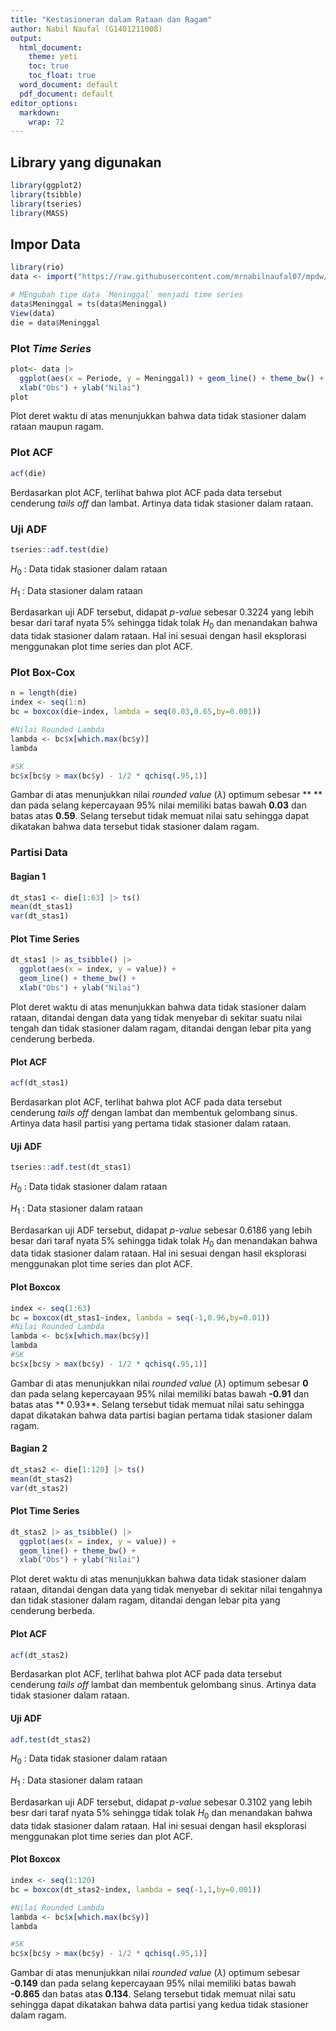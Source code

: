 ```yaml
---
title: "Kestasioneran dalam Rataan dan Ragam"
author: Nabil Naufal (G1401211008)
output:
  html_document:
    theme: yeti
    toc: true
    toc_float: true
  word_document: default
  pdf_document: default
editor_options: 
  markdown: 
    wrap: 72
---
```



## Library yang digunakan
```r
library(ggplot2)
library(tsibble)
library(tseries)
library(MASS)
```

## Impor Data
```r
library(rio)
data <- import("https://raw.githubusercontent.com/mrnabilnaufal07/mpdw/main/Data/Data-Nabil.csv")

# MEngubah tipe data `Meninggal` menjadi time series
data$Meninggal = ts(data$Meninggal) 
View(data)
die = data$Meninggal
```

### Plot *Time Series*

```r
plot<- data |> 
  ggplot(aes(x = Periode, y = Meninggal)) + geom_line() + theme_bw() +
  xlab("Obs") + ylab("Nilai")
plot
```
Plot deret waktu di atas menunjukkan bahwa data tidak stasioner dalam rataan maupun ragam. 

### Plot ACF

```r
acf(die)
```

Berdasarkan plot ACF, terlihat bahwa plot ACF pada data tersebut cenderung *tails off* dan lambat. Artinya data tidak stasioner dalam rataan.

### Uji ADF

```r
tseries::adf.test(die)
```

$H_0$ : Data tidak stasioner dalam rataan

$H_1$ : Data stasioner dalam rataan

Berdasarkan uji ADF tersebut, didapat *p-value* sebesar 0.3224 yang lebih besar dari taraf nyata 5% sehingga tidak tolak $H_0$ dan menandakan bahwa data tidak stasioner dalam rataan. Hal ini sesuai dengan hasil eksplorasi menggunakan plot time series dan plot ACF.

### Plot Box-Cox

```r
n = length(die)
index <- seq(1:n)
bc = boxcox(die~index, lambda = seq(0.03,0.65,by=0.001))

#Nilai Rounded Lambda
lambda <- bc$x[which.max(bc$y)]
lambda

#SK
bc$x[bc$y > max(bc$y) - 1/2 * qchisq(.95,1)]
```

Gambar di atas menunjukkan nilai *rounded value* ($\lambda$) optimum sebesar ** ** dan pada selang kepercayaan 95% nilai memiliki batas bawah **0.03** dan batas atas **0.59**. Selang tersebut tidak memuat nilai satu sehingga dapat dikatakan bahwa data tersebut tidak stasioner dalam ragam.

### Partisi Data

#### Bagian 1

```r
dt_stas1 <- die[1:63] |> ts()
mean(dt_stas1)
var(dt_stas1)
```

#### Plot Time Series

```r
dt_stas1 |> as_tsibble() |> 
  ggplot(aes(x = index, y = value)) +
  geom_line() + theme_bw() +
  xlab("Obs") + ylab("Nilai")
```

Plot deret waktu di atas menunjukkan bahwa data tidak stasioner dalam rataan, ditandai dengan data yang tidak menyebar di sekitar suatu nilai tengah dan tidak stasioner dalam ragam, ditandai dengan lebar pita yang cenderung berbeda.

#### Plot ACF

```r
acf(dt_stas1)
```

Berdasarkan plot ACF, terlihat bahwa plot ACF pada data tersebut cenderung *tails off* dengan lambat dan membentuk gelombang sinus. Artinya data hasil partisi yang pertama tidak stasioner dalam rataan.

#### Uji ADF

```r
tseries::adf.test(dt_stas1)
```

$H_0$ : Data tidak stasioner dalam rataan

$H_1$ : Data stasioner dalam rataan

Berdasarkan uji ADF tersebut, didapat *p-value* sebesar 0.6186 yang lebih besar dari taraf nyata 5% sehingga tidak tolak $H_0$ dan menandakan bahwa data tidak stasioner dalam rataan. Hal ini sesuai dengan hasil eksplorasi menggunakan plot time series dan plot ACF.

#### Plot Boxcox

```r
index <- seq(1:63)
bc = boxcox(dt_stas1~index, lambda = seq(-1,0.96,by=0.01))
#Nilai Rounded Lambda
lambda <- bc$x[which.max(bc$y)]
lambda
#SK
bc$x[bc$y > max(bc$y) - 1/2 * qchisq(.95,1)]
```

Gambar di atas menunjukkan nilai *rounded value* ($\lambda$) optimum sebesar **0** dan pada selang kepercayaan 95% nilai memiliki batas bawah **-0.91** dan batas atas ** 0.93**. Selang tersebut tidak memuat nilai satu sehingga dapat dikatakan bahwa data partisi bagian pertama tidak stasioner dalam ragam.

#### Bagian 2

```r
dt_stas2 <- die[1:120] |> ts()
mean(dt_stas2)
var(dt_stas2)
```

#### Plot Time Series

```r
dt_stas2 |> as_tsibble() |> 
  ggplot(aes(x = index, y = value)) +
  geom_line() + theme_bw() +
  xlab("Obs") + ylab("Nilai")
```

Plot deret waktu di atas menunjukkan bahwa data tidak stasioner dalam rataan, ditandai dengan data yang tidak menyebar di sekitar nilai tengahnya dan tidak stasioner dalam ragam, ditandai dengan lebar pita yang cenderung berbeda.

#### Plot ACF

```r
acf(dt_stas2)
```

Berdasarkan plot ACF, terlihat bahwa plot ACF pada data tersebut cenderung *tails off* lambat dan membentuk gelombang sinus. Artinya data tidak stasioner dalam rataan.

#### Uji ADF

```r
adf.test(dt_stas2)
```

$H_0$ : Data tidak stasioner dalam rataan

$H_1$ : Data stasioner dalam rataan

Berdasarkan uji ADF tersebut, didapat *p-value* sebesar 0.3102 yang lebih besr dari taraf nyata 5% sehingga tidak tolak $H_0$ dan menandakan bahwa data tidak stasioner dalam rataan. Hal ini sesuai dengan hasil eksplorasi menggunakan plot time series dan plot ACF.

#### Plot Boxcox

```r
index <- seq(1:120)
bc = boxcox(dt_stas2~index, lambda = seq(-1,1,by=0.001))

#Nilai Rounded Lambda
lambda <- bc$x[which.max(bc$y)]
lambda

#SK
bc$x[bc$y > max(bc$y) - 1/2 * qchisq(.95,1)]
```

Gambar di atas menunjukkan nilai *rounded value* ($\lambda$) optimum sebesar **-0.149** dan pada selang kepercayaan 95% nilai memiliki batas bawah **-0.865** dan batas atas **0.134**. Selang tersebut tidak memuat nilai satu sehingga dapat dikatakan bahwa data partisi yang kedua tidak stasioner dalam ragam.
